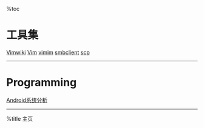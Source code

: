 %toc

= 工具集 =

[[tools/vimwiki|Vimwiki]] [[tools/vim|Vim]] [[tools/vimim|vimim]]
[[tools/smbclient|smbclient]] [[tools/scp|scp]]


----
= Programming =

[[programming/android/index|Android系统分析]]
----

%title 主页
